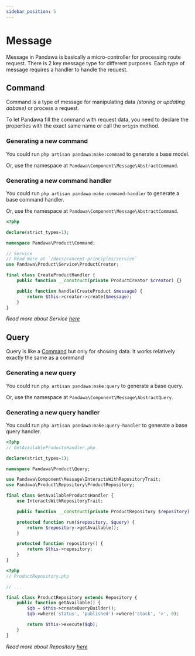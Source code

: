 ```yaml
---
sidebar_position: 5
---
```



# Message

Message in Pandawa is basically a micro-controller for processing route request. There is 2 key message type for different purposes. Each type of message requires a handler to handle the request.

## Command

Command is a type of message for manipulating data *(storing or updating dabase)* or process a request.

To let Pandawa fill the command with request data, you need to declare the properties with the exact same name or call the `origin` method.

### Generating a new command

You could run `php artisan pandawa:make:command` to generate a base model.

<ReadMore url="/docs/getting-started/cli" label="CLI" />

Or, use the namespace at `Pandawa\Component\Message\AbstractCommand`.

<Template>

```php
<?php

declare(strict_types=1);

// highlight-next-line
namespace <Namespace>\<Folder>\Command;

use Pandawa\Component\Message\AbstractCommand;
use Pandawa\Component\Message\NameableMessageInterface;
use Pandawa\Component\Support\NameableClassTrait;

final class <Name> extends AbstractCommand implements NameableMessageInterface {
    use NameableClassTrait;

    // Define property with the same name to let Pandawa fill it with the request data.
    // protected string data;

    //->
}
```

</Template>

### Generating a new command handler

You could run `php artisan pandawa:make:command-handler` to generate a base command handler.

<ReadMore url="/docs/getting-started/cli" label="CLI" />

Or, use the namespace at `Pandawa\Component\Message\AbstractCommand`.

<Template>

```php
<?php

declare(strict_types=1);

// highlight-next-line
namespace <Namespace>\<Folder>\Command;

// highlight-next-line
final class <Command>Handler {
    public function __construct() {}

    // highlight-next-line
    public function handle(<Command> $message) {
        //->
    }
}
```

</Template>

<Example dropDown>

```php
<?php

declare(strict_types=1);

namespace Pandawa\Product\Command;

// Service
// Read more at `/docs/concept-principles/service`
use Pandawa\Product\Service\ProductCreator;

final class CreateProductHandler {
    public function __construct(private ProductCreator $creator) {}

    public function handle(CreateProduct $message) {
        return $this->creator->create($message);
    }
}
```

*Read more about Service [here](/docs/concept-principles/service)*

</Example>

## Query

Query is like a [Command](#command) but only for showing data. It works relatively exactly the same as a command

### Generating a new query

You could run `php artisan pandawa:make:query` to generate a base query.

<ReadMore url="/docs/getting-started/cli" label="CLI" />

Or, use the namespace at `Pandawa\Component\Message\AbstractQuery`.

<Template>

```php
<?php

<?php
declare(strict_types=1);

// highlight-next-line
namespace <Namespace>\<Folder>\Query;

use Pandawa\Component\Message\AbstractQuery;
use Pandawa\Component\Message\NameableMessageInterface;
use Pandawa\Component\Support\NameableClassTrait;

// highlight-next-line
final class <Name> extends AbstractQuery implements NameableMessageInterface {
    use NameableClassTrait;

    //->
}
```

</Template>

### Generating a new query handler

You could run `php artisan pandawa:make:query-handler` to generate a base query handler.

<ReadMore url="/docs/getting-started/cli" label="CLI" />

<Template>

```php
<?php

declare(strict_types=1);

// highlight-next-line
namespace <Namespace>\<Folder>\Query;

use Pandawa\Component\Message\InteractsWithRepositoryTrait;

// highlight-next-line
final class <Query>Handler {
    use InteractsWithRepositoryTrait;

    // highlight-next-line
    public function __construct(private <Repository> $repository) {}

    // highlight-next-line
    protected function run(<Repository> $repository, <Query> $query) {
        //->
    }

    protected function repository() {
        return $this->repository;
    }
}
```

*Read more about Repository [here](/docs/concept-principles/repository)*

</Template>

<Example dropDown>

```php
<?php
// GetAvailableProductsHandler.php

declare(strict_types=1);

namespace Pandawa\Product\Query;

use Pandawa\Component\Message\InteractsWithRepositoryTrait;
use Pandawa\Product\Repository\ProductRepository;

final class GetAvailableProductsHandler {
    use InteractsWithRepositoryTrait;

    public function __construct(private ProductRepository $repository) {}

    protected function run($repository, $query) {
        return $repository->getAvailable();
    }

    protected function repository() {
        return $this->repository;
    }
}
```

```php
<?php
// ProductRepository.php

// ...

final class ProductRepository extends Repository {
    public function getAvailable() {
        $qb = $this->createQueryBuilder();
        $qb->where('status', 'published')->where('stock', '>', 0);

        return $this->execute($qb);
    }
}
```

*Read more about Repository [here](/docs/concept-principles/repository)*

</Example>